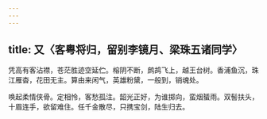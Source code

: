 ```yaml
---
---
---
```

title: 又〈客粤将归，留别李镜月、梁珠五诸同学〉
---



凭高有客沾襟，苍茫胜迹空延伫。榕阴不断，鹧鸪飞上，越王台树。香浦鱼沉，珠江雁杳，花田无主。算由来闲气，英雄粉黛，一般到，销魂处。

唤起柔情侠骨。定相怜，客愁孤注。韶光正好，为谁掷向，蛮烟蜑雨。双髻扶头，十眉连手，欲留难住。任千金散尽，只携宝剑，陆生归去。
